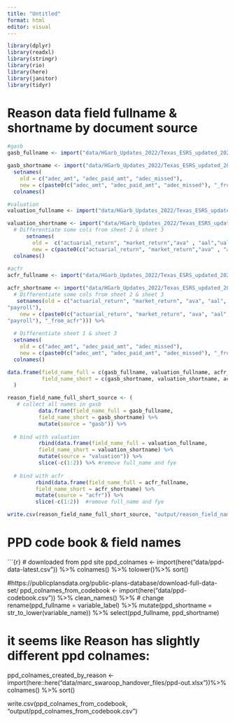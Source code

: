 ```yaml
---
title: "Untitled"
format: html
editor: visual
---
```


```r
library(dplyr)
library(readxl) 
library(stringr)
library(rio)
library(here)
library(janitor)
library(tidyr)
```

# Reason data field fullname & shortname by document source

```r
#gasb
gasb_fullname <- import("data/HGarb_Updates_2022/Texas_ESRS_updated_2022.xlsx", sheet = "GASB 68") %>% colnames()

gasb_shortname <- import("data/HGarb_Updates_2022/Texas_ESRS_updated_2022.xlsx", sheet = "GASB 68", skip = 1) %>% clean_names() %>% 
  setnames(
    old = c("adec_amt", "adec_paid_amt", "adec_missed"),
    new = c(paste0(c("adec_amt", "adec_paid_amt", "adec_missed"), "_from_gasb"))) %>% 
  colnames() 

#valuation
valuation_fullname <- import("data/HGarb_Updates_2022/Texas_ESRS_updated_2022.xlsx", sheet = "Actuarial Valuation") %>% colnames()

valuation_shortname <- import("data/HGarb_Updates_2022/Texas_ESRS_updated_2022.xlsx", sheet = "Actuarial Valuation", skip = 1) %>% clean_names() %>% 
  # Differentiate some cols from sheet 2 & sheet 3 
      setnames(
        old =  c("actuarial_return", "market_return","ava" , "aal","ual", "funded_ratio_old", "payroll"), 
        new = c(paste0(c("actuarial_return", "market_return","ava" , "aal", "ual", "funded_ratio_old", "payroll"), "_from_valuation"))) %>% 
  colnames()
  
#acfr
acfr_fullname <- import("data/HGarb_Updates_2022/Texas_ESRS_updated_2022.xlsx", sheet = "CAFR") %>% colnames()

acfr_shortname <- import("data/HGarb_Updates_2022/Texas_ESRS_updated_2022.xlsx", sheet = "CAFR", skip = 1) %>% clean_names() %>%  
  # Differentiate some cols from sheet 2 & sheet 3 
   setnames(old = c("actuarial_return", "market_return", "ava", "aal", "ual", "funded_ratio_old",
"payroll"),
    new = c(paste0(c("actuarial_return", "market_return", "ava", "aal", "ual", "funded_ratio_old",
"payroll"), "_from_acfr"))) %>% 
  
  # Differentiate sheet 1 & sheet 3
  setnames(
    old = c("adec_amt", "adec_paid_amt", "adec_missed"),
    new = c(paste0(c("adec_amt", "adec_paid_amt", "adec_missed"), "_from_acfr"))) %>% 
  colnames()

data.frame(field_name_full = c(gasb_fullname, valuation_fullname, acfr_fullname),
           field_name_short = c(gasb_shortname, valuation_shortname, acfr_shortname)
  )

reason_field_name_full_short_source <- (
   # collect all names in gasb
          data.frame(field_name_full = gasb_fullname,
          field_name_short = gasb_shortname) %>% 
          mutate(source = "gasb")) %>% 
  
  # bind with valuation
          rbind(data.frame(field_name_full = valuation_fullname, 
          field_name_short = valuation_shortname) %>% 
          mutate(source = "valuation")) %>% 
          slice(-c(1:2)) %>% #remove full_name and fye
  
  # bind with acfr
         rbind(data.frame(field_name_full = acfr_fullname, 
         field_name_short = acfr_shortname) %>% 
         mutate(source = "acfr")) %>% 
         slice(-c(1:2))  #remove full_name and fye

write.csv(reason_field_name_full_short_source, "output/reason_field_name_by_document.csv")
```

# PPD code book & field names

\`\`\`{r} \# downloaded from ppd site ppd_colnames \<- import(here("data/ppd-data-latest.csv")) %\>% colnames() %\>% tolower()%\>% sort()

#https://publicplansdata.org/public-plans-database/download-full-data-set/ ppd_colnames_from_codebook \<- import(here("data/ppd-codebook.csv")) %\>% clean_names() %\>% \# change rename(ppd_fullname = variable_label) %\>% mutate(ppd_shortname = str_to_lower(variable_name)) %\>% select(ppd_fullname, ppd_shortname)

# it seems like Reason has slightly different ppd colnames:

ppd_colnames_created_by_reason \<-import(here::here("data/marc_swaroop_handover_files/ppd-out.xlsx"))%\>% colnames() %\>% sort()

write.csv(ppd_colnames_from_codebook, "output/ppd_colnames_from_codebook.csv")
